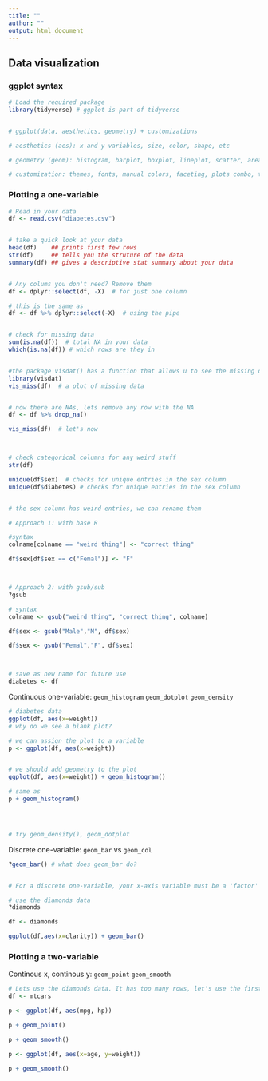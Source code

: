 ---
title: ""
author: ""
output: html_document
---

## Data visualization {.tabset}


### ggplot syntax

```{r ggplot syntax}
# Load the required package
library(tidyverse) # ggplot is part of tidyverse


# ggplot(data, aesthetics, geometry) + customizations

# aesthetics (aes): x and y variables, size, color, shape, etc

# geometry (geom): histogram, barplot, boxplot, lineplot, scatter, area, 

# customization: themes, fonts, manual colors, faceting, plots combo, texts. labels, ets

```


### Plotting a one-variable 

```{r first-check before any plot/analyses}
# Read in your data
df <- read.csv("diabetes.csv")


# take a quick look at your data
head(df)    ## prints first few rows
str(df)     ## tells you the struture of the data
summary(df) ## gives a descriptive stat summary about your data


# Any colums you don't need? Remove them
df <- dplyr::select(df, -X)  # for just one column

# this is the same as
df <- df %>% dplyr::select(-X)  # using the pipe


# check for missing data
sum(is.na(df))  # total NA in your data
which(is.na(df)) # which rows are they in


#the package visdat() has a function that allows u to see the missing data
library(visdat)
vis_miss(df)  # a plot of missing data


# now there are NAs, lets remove any row with the NA
df <- df %>% drop_na()

vis_miss(df)  # let's now



# check categorical columns for any weird stuff
str(df)

unique(df$sex)  # checks for unique entries in the sex column
unique(df$diabetes) # checks for unique entries in the sex column


# the sex column has weird entries, we can rename them

# Approach 1: with base R

#syntax
colname[colname == "weird thing"] <- "correct thing"

df$sex[df$sex == c("Femal")] <- "F"



# Approach 2: with gsub/sub
?gsub

# syntax
colname <- gsub("weird thing", "correct thing", colname)

df$sex <- gsub("Male","M", df$sex)

df$sex <- gsub("Femal","F", df$sex)



# save as new name for future use
diabetes <- df 

```



Continuous one-variable: `geom_histogram` `geom_dotplot`  `geom_density`

```{r one-variable continuos}
# diabetes data
ggplot(df, aes(x=weight)) 
# why do we see a blank plot?

# we can assign the plot to a variable
p <- ggplot(df, aes(x=weight)) 


# we should add geometry to the plot
ggplot(df, aes(x=weight)) + geom_histogram()

# same as
p + geom_histogram()




# try geom_density(), geom_dotplot

```



Discrete one-variable: `geom_bar` vs `geom_col`

```{r, discrete one-variable}
?geom_bar() # what does geom_bar do?


# For a discrete one-variable, your x-axis variable must be a 'factor'

# use the diamonds data
?diamonds

df <- diamonds

ggplot(df,aes(x=clarity)) + geom_bar()

```



### Plotting a two-variable

Continous x, continous y: `geom_point`  `geom_smooth` 

```{r continous x, continous y}
# Lets use the diamonds data. It has too many rows, let's use the first 1000
df <- mtcars

p <- ggplot(df, aes(mpg, hp))

p + geom_point()

p + geom_smooth()


```


```{r plots}
p <- ggplot(df, aes(x=age, y=weight))

p + geom_smooth()

```

